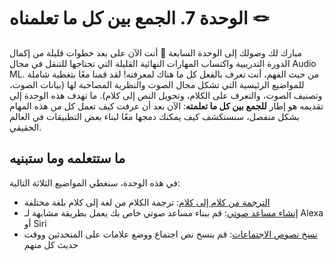 # الوحدة 7. الجمع بين كل ما تعلمناه 🪢

مبارك لك وصولك إلى الوحدة السابعة 🥳 أنت الآن على بعد خطوات قليلة من إكمال الدورة التدريبية واكتساب المهارات النهائية القليلة التي تحتاجها للتنقل في مجال Audio ML. من حيث الفهم، أنت تعرف بالفعل كل ما هناك لمعرفته! لقد قمنا معًا بتغطية شاملة للمواضيع الرئيسية التي تشكل مجال الصوت والنظرية المصاحبة لها (بيانات الصوت، وتصنيف الصوت، والتعرف على الكلام، وتحويل النص إلى كلام). ما تهدف هذه الوحدة إلى تقديمه هو إطار **للجمع بين كل ما تعلمته**: الآن بعد أن عرفت كيف تعمل كل من هذه المهام بشكل منفصل، سنستكشف كيف يمكنك دمجها معًا لبناء بعض التطبيقات في العالم الحقيقي.

## ما ستتعلمه وما ستبنيه

في هذه الوحدة، سنغطي المواضيع الثلاثة التالية:

* [الترجمة من كلام إلى كلام](speech-to-speech): ترجمة الكلام من لغة إلى كلام بلغة مختلفة
* [إنشاء مساعد صوتي](voice-assistant): قم ببناء مساعد صوتي خاص بك يعمل بطريقة مشابهة لـ Alexa أو Siri
* [نسخ نصوص الاجتماعات](transcribe-meeting): قم بنسخ نص اجتماع ووضع علامات على المتحدثين ووقت حديث كل منهم